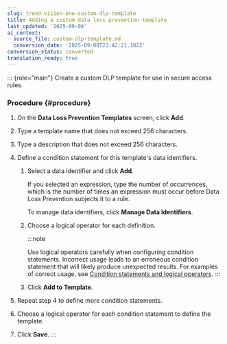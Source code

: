 ```yaml
---
slug: trend-vision-one-custom-dlp-template
title: Adding a custom data loss prevention template
last_updated: '2025-09-08'
ai_context:
  source_file: custom-dlp-template.md
  conversion_date: '2025-09-08T23:42:21.182Z'
conversion_status: converted
translation_ready: true
---
```


::: {role="main"}
Create a custom DLP template for use in secure access rules.

### Procedure {#procedure}

1.  On the **Data Loss Prevention Templates** screen, click **Add**.

2.  Type a template name that does not exceed 256 characters.

3.  Type a description that does not exceed 256 characters.

4.  Define a condition statement for this template's data identifiers.

    1.  Select a data identifier and click **Add**.

        If you selected an expression, type the number of occurrences, which is the number of times an expression must occur before Data Loss Prevention subjects it to a rule.

        To manage data identifiers, click **Manage Data Identifiers**.

    2.  Choose a logical operator for each definition.

        :::note

        Use logical operators carefully when configuring condition statements. Incorrect usage leads to an erroneous condition statement that will likely produce unexpected results. For examples of correct usage, see [Condition statements and logical pperators](condition-logical-operators.mdx).
        :::

    3.  Click **Add to Template**.

5.  Repeat step 4 to define more condition statements.

6.  Choose a logical operator for each condition statement to define the template.

7.  Click **Save**.
:::

